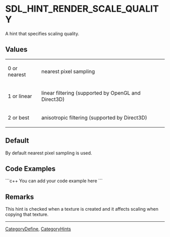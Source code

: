
= SDL_HINT_RENDER_SCALE_QUALITY =
A hint that specifies scaling quality.


== Values ==
{|
|0 or nearest
|nearest pixel sampling
|-
|1 or linear
|linear filtering (supported by OpenGL and Direct3D)
|-
|2 or best
|anisotropic filtering (supported by Direct3D)
|}

== Default ==
By default nearest pixel sampling is used.

== Code Examples ==
```c++
You can add your code example here
```

== Remarks ==
This hint is checked when a texture is created and it affects scaling when copying that texture.

----
[[CategoryDefine]], [[CategoryHints]]
